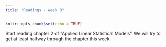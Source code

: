 ```yaml
---
title: "Readings - week 3"
---
```


```r
knitr::opts_chunk$set(echo = TRUE)
```

Start reading chapter 2 of "Applied Linear Statistical Models". We will try to get at least halfway through the chapter this week.
